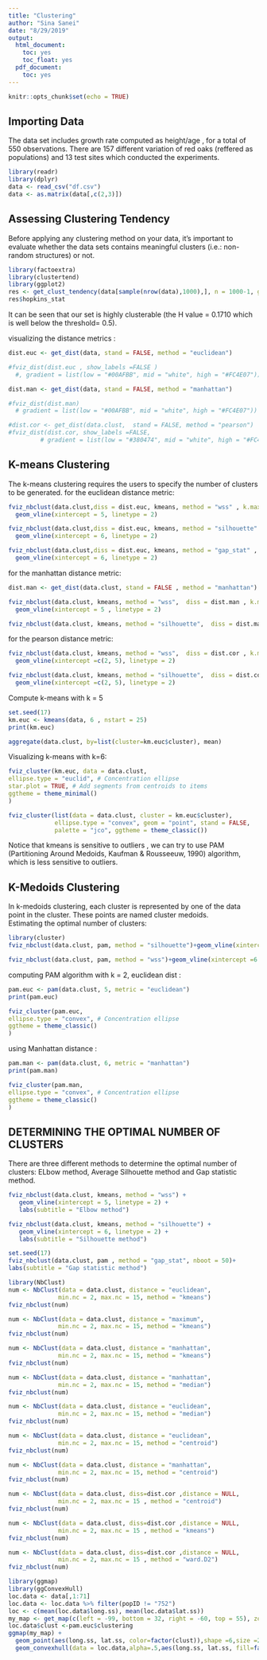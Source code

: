 ```yaml
---
title: "Clustering"
author: "Sina Sanei"
date: "8/29/2019"
output:
  html_document:
    toc: yes
    toc_float: yes
  pdf_document:
    toc: yes
---
```


```r
knitr::opts_chunk$set(echo = TRUE)
```

## Importing Data
The data set includes growth rate computed as height/age , for a total of 550 observations. 
There are 157 different variation of red oaks (reffered as populations) and 13 test sites which conducted the experiments. 


```r
library(readr)
library(dplyr)
data <- read_csv("df.csv")
data <- as.matrix(data[,c(2,3)])
```

## Assessing Clustering Tendency
Before applying any clustering method on your data, it’s important to evaluate whether the data sets contains meaningful clusters (i.e.: non-random structures) or not.

```r
library(factoextra)
library(clustertend)
library(ggplot2)
res <- get_clust_tendency(data[sample(nrow(data),1000),], n = 1000-1, graph = FALSE)
res$hopkins_stat
```
It can be seen that our set is highly clusterable (the H value = 0.1710 which is well below the threshold= 0.5).  

visualizing the distance metrics : 


```r
dist.euc <- get_dist(data, stand = FALSE, method = "euclidean")

#fviz_dist(dist.euc , show_labels =FALSE )
  #, gradient = list(low = "#00AFBB", mid = "white", high = "#FC4E07"))

dist.man <- get_dist(data, stand = FALSE, method = "manhattan")

#fviz_dist(dist.man) 
  # gradient = list(low = "#00AFBB", mid = "white", high = "#FC4E07"))

#dist.cor <- get_dist(data.clust,  stand = FALSE, method = "pearson")
#fviz_dist(dist.cor, show_labels =FALSE,
         # gradient = list(low = "#380474", mid = "white", high = "#FC4E07"))
```


## K-means Clustering

The k-means clustering requires the users to specify the number of clusters to be generated.
for the euclidean distance metric:

```r
fviz_nbclust(data.clust,diss = dist.euc, kmeans, method = "wss" , k.max = 15) +
  geom_vline(xintercept = 5, linetype = 2)

fviz_nbclust(data.clust,diss = dist.euc, kmeans, method = "silhouette" , k.max = 15) +
  geom_vline(xintercept = 6, linetype = 2)

fviz_nbclust(data.clust,diss = dist.euc, kmeans, method = "gap_stat" , k.max = 45) +
  geom_vline(xintercept = 6, linetype = 2)
```

for the manhattan distance metric:

```r

dist.man <- get_dist(data.clust, stand = FALSE , method = "manhattan")

fviz_nbclust(data.clust, kmeans, method = "wss",  diss = dist.man , k.max = 15)  +
  geom_vline(xintercept = 5 , linetype = 2)

fviz_nbclust(data.clust, kmeans, method = "silhouette",  diss = dist.man , k.max = 10)  
```

for the pearson distance metric:

```r
fviz_nbclust(data.clust, kmeans, method = "wss",  diss = dist.cor , k.max = 25)  +
  geom_vline(xintercept =c(2, 5), linetype = 2)

fviz_nbclust(data.clust, kmeans, method = "silhouette",  diss = dist.cor , k.max = 25)  +
  geom_vline(xintercept =c(2, 5), linetype = 2)
```

Compute k-means with k = 5

```r
set.seed(17)
km.euc <- kmeans(data, 6 , nstart = 25)
print(km.euc)

aggregate(data.clust, by=list(cluster=km.euc$cluster), mean)
```
  
Visualizing k-means with k=6:  

```r
fviz_cluster(km.euc, data = data.clust,
ellipse.type = "euclid", # Concentration ellipse 
star.plot = TRUE, # Add segments from centroids to items 
ggtheme = theme_minimal()
)

fviz_cluster(list(data = data.clust, cluster = km.euc$cluster),
             ellipse.type = "convex", geom = "point", stand = FALSE,
             palette = "jco", ggtheme = theme_classic())
```


Notice that kmeans is sensitive to outliers , we can try to use PAM (Partitioning Around Medoids, Kaufman & Rousseeuw, 1990) algorithm, which is less sensitive to outliers.

## K-Medoids Clustering  

In k-medoids clustering, each cluster is represented by one of the data point in the cluster. These points are named cluster medoids.   
Estimating the optimal number of clusters:  

```r
library(cluster)
fviz_nbclust(data.clust, pam, method = "silhouette")+geom_vline(xintercept =6 , linetype = 2) + theme_classic()

fviz_nbclust(data.clust, pam, method = "wss")+geom_vline(xintercept =6 , linetype = 2) + theme_classic()
```
  
computing PAM algorithm with k = 2, euclidean dist :


```r
pam.euc <- pam(data.clust, 5, metric = "euclidean") 
print(pam.euc)

fviz_cluster(pam.euc,
ellipse.type = "convex", # Concentration ellipse 
ggtheme = theme_classic()
)
```

using Manhattan distance :

```r
pam.man <- pam(data.clust, 6, metric = "manhattan") 
print(pam.man)

fviz_cluster(pam.man,
ellipse.type = "convex", # Concentration ellipse 
ggtheme = theme_classic()
)
```  


## DETERMINING THE OPTIMAL NUMBER OF CLUSTERS  
There are three different methods to determine the optimal number of clusters: 
ELbow method, Average Silhouette method and Gap statistic method.

```r
fviz_nbclust(data.clust, kmeans, method = "wss") +
   geom_vline(xintercept = 5, linetype = 2) +
   labs(subtitle = "Elbow method")
```  

```r
fviz_nbclust(data.clust, kmeans, method = "silhouette") +
   geom_vline(xintercept = 6, linetype = 2) +
   labs(subtitle = "Silhouette method")
```  

```r
set.seed(17)
fviz_nbclust(data.clust, pam , method = "gap_stat", nboot = 50)+
labs(subtitle = "Gap statistic method")
``` 

```r
library(NbClust)
num <- NbClust(data = data.clust, distance = "euclidean",
              min.nc = 2, max.nc = 15, method = "kmeans")
fviz_nbclust(num)
``` 
```r
num <- NbClust(data = data.clust, distance = "maximum",
              min.nc = 2, max.nc = 15, method = "kmeans")
fviz_nbclust(num)
```
```r
num <- NbClust(data = data.clust, distance = "manhattan",
              min.nc = 2, max.nc = 15, method = "kmeans")
fviz_nbclust(num)
```
```r
num <- NbClust(data = data.clust, distance = "manhattan",
              min.nc = 2, max.nc = 15, method = "median")
fviz_nbclust(num)
```


```r
num <- NbClust(data = data.clust, distance = "euclidean",
              min.nc = 2, max.nc = 15, method = "median")
fviz_nbclust(num)
```

```r
num <- NbClust(data = data.clust, distance = "euclidean",
              min.nc = 2, max.nc = 15, method = "centroid")
fviz_nbclust(num)
```

```r
num <- NbClust(data = data.clust, distance = "manhattan",
              min.nc = 2, max.nc = 15, method = "centroid")
fviz_nbclust(num)
```

```r
num <- NbClust(data = data.clust, diss=dist.cor ,distance = NULL,
              min.nc = 2, max.nc = 15 , method = "centroid")
fviz_nbclust(num)
```

```r
num <- NbClust(data = data.clust, diss=dist.cor ,distance = NULL,
              min.nc = 2, max.nc = 15 , method = "kmeans")
fviz_nbclust(num)
```

```r
num <- NbClust(data = data.clust, diss=dist.cor ,distance = NULL,
              min.nc = 2, max.nc = 15 , method = "ward.D2")
fviz_nbclust(num)
```  



```r
library(ggmap)
library(ggConvexHull)
loc.data <- data[,1:71] 
loc.data <- loc.data %>% filter(popID != "752")
loc <- c(mean(loc.data$long.ss), mean(loc.data$lat.ss))
my_map <- get_map(c(left = -99, bottom = 32, right = -60, top = 55), zoom =5 , scale =1, maptype = 'terrain-lines')
loc.data$clust <-pam.euc$clustering
ggmap(my_map) +
  geom_point(aes(long.ss, lat.ss, color=factor(clust)),shape =6,size =2,alpha=0.6, data = loc.data) +
  geom_convexhull(data = loc.data,alpha=.5,aes(long.ss, lat.ss, fill=factor(clust), color=factor(clust)) )
``` 